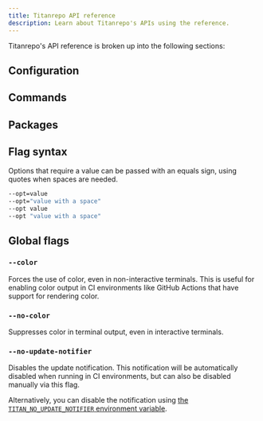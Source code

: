 ```yaml
---
title: Titanrepo API reference
description: Learn about Titanrepo's APIs using the reference.
---
```



Titanrepo's API reference is broken up into the following sections:

## Configuration

<Cards>
<Card
title="Configuring titan.json"
href="/repo/docs/reference/configuration"
description="Configure the behavior of `titan`."
/>

<Card
  title="Package Configurations"
  href="/repo/docs/reference/package-configurations"
  description="Create configurations specific to a package."
/>

<Card
  title="System environment variables"
  href="/repo/docs/reference/system-environment-variables"
  description="Change `titan`'s behavior using environment variables."
/>

<Card
title="File glob specification"
href="/repo/docs/reference/globs"
description="Define files for `titan` to use."
/>
</Cards>

## Commands

<Cards>
<Card
title="run"
href="/repo/docs/reference/run"
description="Run tasks using `titan`."
/>

<Card
  title="prune"
  href="/repo/docs/reference/prune"
  description="Create partial monorepos for target workspaces."
/>

<Card
  title="generate"
  href="/repo/docs/reference/generate"
  description="Extend your Titanrepo with new apps and packages."
/>

<Card
  title="login"
  href="/repo/docs/reference/login"
  description="Log in to your Remote Cache provider."
/>

<Card
  title="logout"
  href="/repo/docs/reference/logout"
  description="Log out of your Remote Cache provider."
/>

<Card
  title="link"
  href="/repo/docs/reference/link"
  description="Link your repository to Remote Cache."
/>

<Card
  title="unlink"
  href="/repo/docs/reference/unlink"
  description="Disconnect your repository from Remote Cache."
/>

<Card
  title="scan"
  href="/repo/docs/reference/scan"
  description="Enable the fastest defaults for your Titanrepo."
/>

<Card
  title="bin"
  href="/repo/docs/reference/bin"
  description="Get the path to the `titan` binary."
/>

<Card
title="telemetry"
href="/repo/docs/reference/telemetry"
description="Manage telemetry for the machine."
/>
</Cards>

## Packages

<Cards>
<Card
title="create-titan"
href="/repo/docs/reference/create-titan"
description="Get started with Titanrepo using an example."
/>

<Card
  title="eslint-config-titan"
  href="/repo/docs/reference/eslint-config-titan"
  description="Find environment variables not listed in `titan.json`."
/>

<Card
  title="titan-ignore"
  href="/repo/docs/reference/titan-ignore"
  description="Skip work using `titan-ignore`."
/>

<Card
title="@titan/gen"
href="/repo/docs/reference/titan-gen"
description="Type definitions for Titanrepo generators."
/>
</Cards>

## Flag syntax

Options that require a value can be passed with an equals sign, using quotes when spaces are needed.

```bash title="Terminal"
--opt=value
--opt="value with a space"
--opt value
--opt "value with a space"
```

## Global flags

### `--color`

Forces the use of color, even in non-interactive terminals. This is useful for enabling color output in CI environments like GitHub Actions that have support for rendering color.

### `--no-color`

Suppresses color in terminal output, even in interactive terminals.

### `--no-update-notifier`

Disables the update notification. This notification will be automatically disabled when running in CI environments, but can also be disabled manually via this flag.

Alternatively, you can disable the notification using [the `TITAN_NO_UPDATE_NOTIFIER` environment variable](/repo/docs/reference/system-environment-variables).
